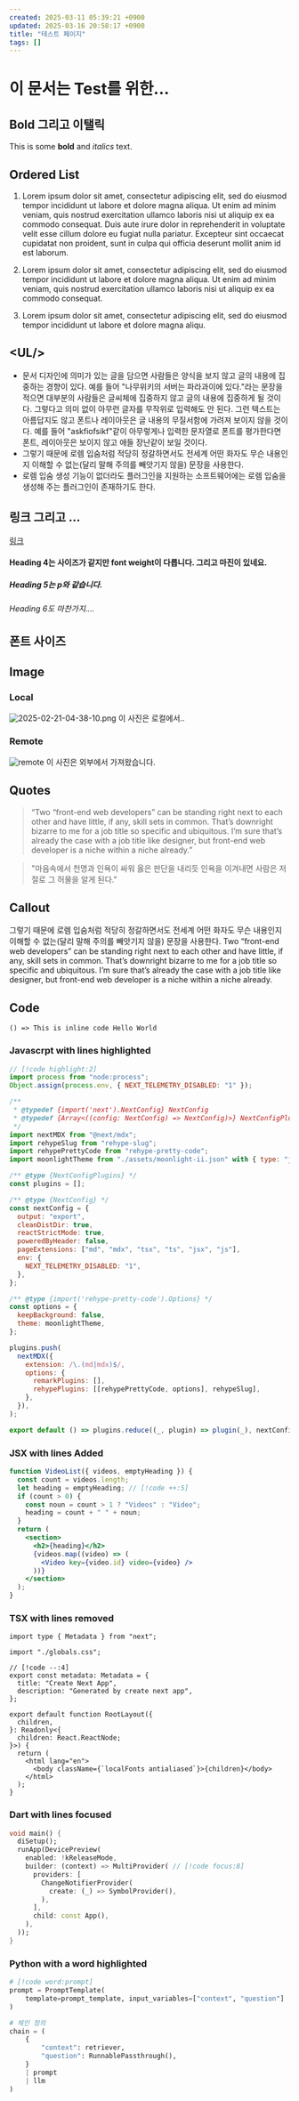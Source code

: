 ```yaml
---
created: 2025-03-11 05:39:21 +0900
updated: 2025-03-16 20:58:17 +0900
title: "테스트 페이지"
tags: []
---
```



# 이 문서는 Test를 위한...

## Bold 그리고 이탤릭

This is some **bold** and _italics_ text.

## Ordered List

1. Lorem ipsum dolor sit amet, consectetur adipiscing elit, sed do eiusmod tempor incididunt ut labore et dolore magna aliqua. Ut enim ad minim veniam, quis nostrud exercitation ullamco laboris nisi ut aliquip ex ea commodo consequat. Duis aute irure dolor in reprehenderit in voluptate velit esse cillum dolore eu fugiat nulla pariatur. Excepteur sint occaecat cupidatat non proident, sunt in culpa qui officia deserunt mollit anim id est laborum.

2. Lorem ipsum dolor sit amet, consectetur adipiscing elit, sed do eiusmod tempor incididunt ut labore et dolore magna aliqua. Ut enim ad minim veniam, quis nostrud exercitation ullamco laboris nisi ut aliquip ex ea commodo consequat.

3. Lorem ipsum dolor sit amet, consectetur adipiscing elit, sed do eiusmod tempor incididunt ut labore et dolore magna aliqu.

## \<UL/\>

- 문서 디자인에 의미가 있는 글을 담으면 사람들은 양식을 보지 않고 글의 내용에 집중하는 경향이 있다. 예를 들어 "나무위키의 서버는 파라과이에 있다."라는 문장을 적으면 대부분의 사람들은 글씨체에 집중하지 않고 글의 내용에 집중하게 될 것이다. 그렇다고 의미 없이 아무런 글자를 무작위로 입력해도 안 된다. 그런 텍스트는 아름답지도 않고 폰트나 레이아웃은 글 내용의 무질서함에 가려져 보이지 않을 것이다. 예를 들어 "askfiofsikf"같이 아무렇게나 입력한 문자열로 폰트를 평가한다면 폰트, 레이아웃은 보이지 않고 애들 장난같이 보일 것이다.
- 그렇기 때문에 로렘 입숨처럼 적당히 정갈하면서도 전세계 어떤 화자도 무슨 내용인지 이해할 수 없는(달리 말해 주의를 빼앗기지 않을) 문장을 사용한다.
- 로렘 입숨 생성 기능이 없더라도 플러그인을 지원하는 소프트웨어에는 로렘 입숨을 생성해 주는 플러그인이 존재하기도 한다.

## 링크 그리고 ...

[링크](https://arc.net/l/quote/egqpcpjl)

#### Heading 4는 사이즈가 같지만 font weight이 다릅니다. 그리고 마진이 있네요.

##### Heading 5는 p와 같습니다.

###### Heading 6도 마찬가지....

## 폰트 사이즈

<Fonts />

## Image

### Local

![2025-02-21-04-38-10.png](assets/2025-02-21-04-38-10.png)
이 사진은 로컬에서..

### Remote

![remote](https://images.unsplash.com/photo-1557683316-973673baf926?q=80&w=2629&auto=format&fit=crop&ixlib=rb-4.0.3&ixid=M3wxMjA3fDB8MHxwaG90by1wYWdlfHx8fGVufDB8fHx8fA%3D%3D)
이 사진은 외부에서 가져왔습니다.

## Quotes

<Blockquote from="Jhon Doe">
  “Two “front-end web developers” can be standing right next to each other and
  have little, if any, skill sets in common. That’s downright bizarre to me for
  a job title so specific and ubiquitous. I’m sure that’s already the case with
  a job title like designer, but front-end web developer is a niche within a
  niche already.”
</Blockquote>

<Blockquote from="다산 정약용">
  "마음속에서 천명과 인욕이 싸워 옳은 판단을 내리듯 인욕을 이겨내면 사람은
  저절로 그 허물을 알게 된다."
</Blockquote>

## Callout

<Callout title="NOTE TITLE HERE">
  그렇기 때문에 로렘 입숨처럼 적당히 정갈하면서도 전세계 어떤 화자도 무슨
  내용인지 이해할 수 없는(달리 말해 주의를 빼앗기지 않을) 문장을 사용한다.
</Callout>

<Callout title="NOTE">
  Two “front-end web developers” can be standing right next to each other and
  have little, if any, skill sets in common. That’s downright bizarre to me for
  a job title so specific and ubiquitous. I’m sure that’s already the case with
  a job title like designer, but front-end web developer is a niche within a
  niche already.
</Callout>

## Code

`() => This is inline code Hello World`

### Javascrpt with lines highlighted

```js title="hello"
// [!code highlight:2]
import process from "node:process";
Object.assign(process.env, { NEXT_TELEMETRY_DISABLED: "1" });

/**
 * @typedef {import('next').NextConfig} NextConfig
 * @typedef {Array<((config: NextConfig) => NextConfig)>} NextConfigPlugins
 */
import nextMDX from "@next/mdx";
import rehypeSlug from "rehype-slug";
import rehypePrettyCode from "rehype-pretty-code";
import moonlightTheme from "./assets/moonlight-ii.json" with { type: "json" }; // [!code highlight]

/** @type {NextConfigPlugins} */
const plugins = [];

/** @type {NextConfig} */
const nextConfig = {
  output: "export",
  cleanDistDir: true,
  reactStrictMode: true,
  poweredByHeader: false,
  pageExtensions: ["md", "mdx", "tsx", "ts", "jsx", "js"],
  env: {
    NEXT_TELEMETRY_DISABLED: "1",
  },
};

/** @type {import('rehype-pretty-code').Options} */
const options = {
  keepBackground: false,
  theme: moonlightTheme,
};

plugins.push(
  nextMDX({
    extension: /\.(md|mdx)$/,
    options: {
      remarkPlugins: [],
      rehypePlugins: [[rehypePrettyCode, options], rehypeSlug],
    },
  }),
);

export default () => plugins.reduce((_, plugin) => plugin(_), nextConfig);
```

### JSX with lines Added

```jsx caption="이건 참고하지 마세요"
function VideoList({ videos, emptyHeading }) {
  const count = videos.length;
  let heading = emptyHeading; // [!code ++:5]
  if (count > 0) {
    const noun = count > 1 ? "Videos" : "Video";
    heading = count + " " + noun;
  }
  return (
    <section>
      <h2>{heading}</h2>
      {videos.map((video) => (
        <Video key={video.id} video={video} />
      ))}
    </section>
  );
}
```

### TSX with lines removed

```tsx
import type { Metadata } from "next";

import "./globals.css";

// [!code --:4]
export const metadata: Metadata = {
  title: "Create Next App",
  description: "Generated by create next app",
};

export default function RootLayout({
  children,
}: Readonly<{
  children: React.ReactNode;
}>) {
  return (
    <html lang="en">
      <body className={`localFonts antialiased`}>{children}</body>
    </html>
  );
}
```

### Dart with lines focused

```dart
void main() {
  diSetup();
  runApp(DevicePreview(
    enabled: !kReleaseMode,
    builder: (context) => MultiProvider( // [!code focus:8]
      providers: [
        ChangeNotifierProvider(
          create: (_) => SymbolProvider(),
        ),
      ],
      child: const App(),
    ),
  ));
}
```

### Python with a word highlighted

```python
# [!code word:prompt]
prompt = PromptTemplate(
    template=prompt_template, input_variables=["context", "question"]
)

# 체인 정의
chain = (
    {
        "context": retriever,
        "question": RunnablePassthrough(),
    }
    | prompt
    | llm
)
```
